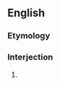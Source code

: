 ==English==

===Etymology===
{{rfe|lang=en}}

===Interjection===
{{en-interj|head=[[damn]] [[your]] [[hide]]!}}

# {{lb|en|euphemistic}} {{form of|Form|[[damn]] [[you]]|lang=en}}